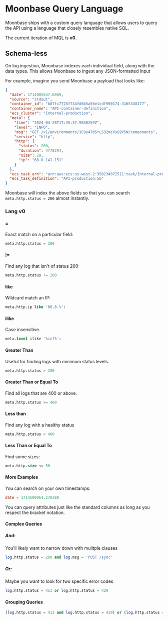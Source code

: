 # Moonbase Query Language

Moonbase ships with a custom query language that allows users to query the API using a language that closely resembles native SQL.

The current iteration of MQL is **v0**.

## Schema-less

On log ingestion, Moonbase indexes each individual field, along with the data types. This allows Moonbase to ingest any JSON-formatted input

For example, imagine you send Moonbase a payload that looks like:

```json
{
  "date": 1714005647.6969,
  "source": "stdout",
  "container_id": "b87fc7725f734fd6b5a56e1cdf990174-3165338177",
  "container_name": "API-container-definition",
  "ecs_cluster": "Internal-production",
  "meta": {
    "time": "2024-04-28T17:35:37.9848259Z",
    "level": "INFO",
    "msg": "GET /v1/environments/1C9y47b5rLS32mcVsG9V5W/components",
    "service": "http",
    "http": {
      "status": 200,
      "duration": 4778294,
      "size": 29,
      "ip": "68.8.141.151"
    }
  },
  "ecs_task_arn": "arn:aws:ecs:us-west-2:398234872511:task/Internal-production/b87fc7725f734fd6b5a56e1cdf990174",
  "ecs_task_definition": "API-production:56"
}
```

Moonbase will index the above fields so that you can search `meta.http.status = 200` almost instantly.
 
### Lang v0

#### =

Exact match on a particular field:

```sql
meta.http.status = 200
```

#### !=

Find any log that isn't of status 200:

```sql
meta.http.status != 200
```

#### like

Wildcard match an IP:

```sql
meta.http.ip like '68.8.%':
```

#### ilike

Case insensitive.

```sql
meta.level ilike '%inf%':
```

#### Greater Than

Useful for finding logs with minimum status levels.

```sql
meta.http.status > 200
```

#### Greater Than or Equal To

Find all logs that are 400 or above.

```sql
meta.http.status >= 400
```

#### Less than

Find any log with a healthy status 

```sql
meta.http.status < 400
```

#### Less Than or Equal To

Find some sizes:

```sql
meta.http.size <= 50
```

#### More Examples

You can search on your own timestamps:

```sql
date < 1714509064.278388
```

You can query attributes just like the standard columns as long as you respect the bracket notation.

#### Complex Queries

##### And:

You'll likely want to narrow down with mulitple clauses

```sql
log.http.status = 200 and log.msg = 'POST /sync'
```

##### Or:

Maybe you want to look for two specific error codes

```sql
log.http.status = 413 or log.http.status = 429
```

#### Grouping Queries

```sql
(log.http.status = 413 and log.http.status = 429) or (log.http.status = 200 and log.msg = 'POST /sync')
```